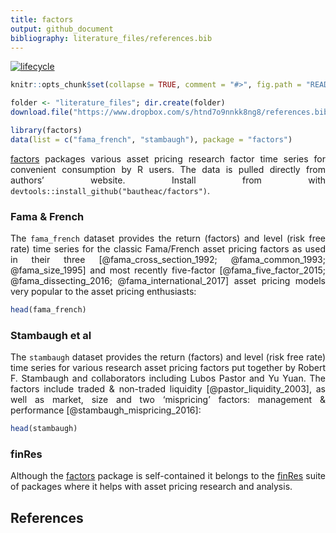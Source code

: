 ```yaml
---
title: factors
output: github_document
bibliography: literature_files/references.bib
---
```


[![lifecycle](https://img.shields.io/badge/lifecycle-experimental-orange.svg)](https://www.tidyverse.org/lifecycle/#experimental)

```r
knitr::opts_chunk$set(collapse = TRUE, comment = "#>", fig.path = "README-")

folder <- "literature_files"; dir.create(folder)
download.file("https://www.dropbox.com/s/htnd7o9nnkk8ng8/references.bib?dl=1", paste(folder, "references.bib", sep = "/"))

library(factors)
data(list = c("fama_french", "stambaugh"), package = "factors")
```

<style> body {text-align: justify} </style>

[factors](https://github.com/bautheac/factors/) packages various asset pricing research factor time series for convenient consumption by R users. The data is pulled directly from authors' website. Install from  with `devtools::install_github("bautheac/factors")`.

### Fama & French
The `fama_french` dataset provides the return (factors) and level (risk free rate) time series for the classic Fama/French asset pricing factors as used in their three [@fama_cross_section_1992; @fama_common_1993; @fama_size_1995] and most recently five-factor [@fama_five_factor_2015; @fama_dissecting_2016; @fama_international_2017] asset pricing models very popular to the asset pricing enthusiasts:
```r
head(fama_french)
```

### Stambaugh et al
The `stambaugh` dataset provides the return (factors) and level (risk free rate) time series for various research asset pricing factors put together by Robert F. Stambaugh and collaborators including Lubos Pastor and Yu Yuan. The factors include traded & non-traded liquidity [@pastor_liquidity_2003], as well as market, size and two 'mispricing' factors: management & performance [@stambaugh_mispricing_2016]:  
```r
head(stambaugh)
```


### finRes   
Although the [factors](https://bautheac.github.io/factors/) package is self-contained it belongs to the [finRes](https://bautheac.github.io/finRes/) suite of packages where it helps with asset pricing research and analysis.  

## References

